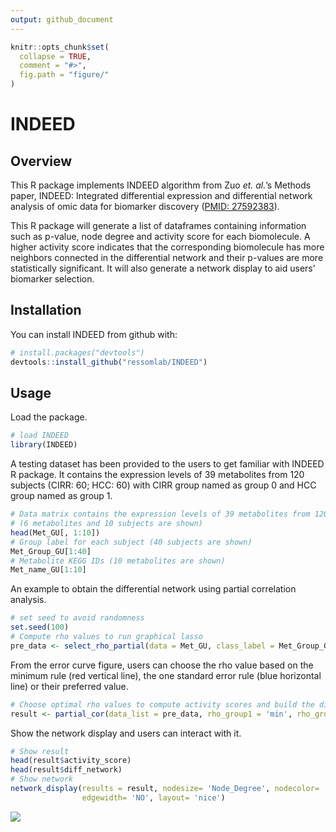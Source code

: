 ```yaml
---
output: github_document
---
```


<!-- README.md is generated from README.Rmd. Please edit that file -->

```r
knitr::opts_chunk$set(
  collapse = TRUE,
  comment = "#>",
  fig.path = "figure/"
)
```

# INDEED
## Overview


This R package implements INDEED algorithm from Zuo *et. al.*'s Methods paper, INDEED: Integrated differential expression and differential network analysis of omic data for biomarker discovery ([PMID: 27592383](https://www.ncbi.nlm.nih.gov/pubmed/?term=27592383%5Buid%5D)). 

This R package will generate a list of dataframes containing information such as p-value, node degree and activity score for each biomolecule. A higher activity score indicates that the corresponding biomolecule has more neighbors connected in the differential network and their p-values are more statistically significant. It will also generate a network display to aid users' biomarker selection.


## Installation

You can install INDEED from github with:

```r
# install.packages("devtools")
devtools::install_github("ressomlab/INDEED")
```

## Usage
Load the package.
```r
# load INDEED
library(INDEED)
```

A testing dataset has been provided to the users to get familiar with INDEED R package. It contains the expression levels of 39 metabolites from 120 subjects (CIRR: 60; HCC: 60) with CIRR group named as group 0 and HCC group named as group 1.

```r
# Data matrix contains the expression levels of 39 metabolites from 120 subjects 
# (6 metabolites and 10 subjects are shown)
head(Met_GU[, 1:10])
# Group label for each subject (40 subjects are shown)
Met_Group_GU[1:40]
# Metabolite KEGG IDs (10 metabolites are shown)
Met_name_GU[1:10]

```

An example to obtain the differential network using partial correlation analysis.
```r
# set seed to avoid randomness
set.seed(100)
# Compute rho values to run graphical lasso
pre_data <- select_rho_partial(data = Met_GU, class_label = Met_Group_GU, id = Met_name_GU, error_curve = "YES")
```

From the error curve figure, users can choose the rho value based on the minimum rule (red vertical line), the one standard error rule (blue horizontal line) or their preferred value.
```r
# Choose optimal rho values to compute activity scores and build the differential network
result <- partial_cor(data_list = pre_data, rho_group1 = 'min', rho_group2 = "min", p_val = pvalue_M_GU, permutation = 500, permutation_thres = 0.05, fdr = FALSE)
```

Show the network display and users can interact with it.
```r
# Show result 
head(result$activity_score)
head(result$diff_network)
# Show network
network_display(results = result, nodesize= 'Node_Degree', nodecolor= 'Activity_Score', 
                edgewidth= 'NO', layout= 'nice')
```

<!-- Network display image was generated from somewhere else -->

![](figure/network_display_pic.png)<!-- -->


